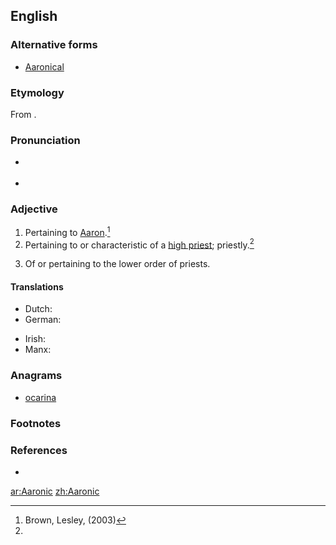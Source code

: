 ==English==

===Alternative forms===
* [[Aaronical]]

===Etymology===
From {{suffix|Aaron|ic}}.

===Pronunciation===
* {{a|RP}} {{IPA|/æɹˈɒn.ɪk/|/ɛːˈrɒn.ɪk/}}
* {{a|GenAm}} {{IPA|/æɹˈɑn.ɪk/|/ɛˈrɑn.ɪk/}}

===Adjective===
{{en-adj}}

# Pertaining to [[Aaron]].{{defdate|Mid 17<sup>th</sup> century.}}<ref name=SOED>Brown, Lesley, (2003)</ref>
# Pertaining to or characteristic of a [[high priest]]; priestly.{{defdate|Mid 17<sup>th</sup> century.}}<ref name=SOED/>
# {{Mormonism}} Of or pertaining to the lower order of priests.{{defdate|Early 19<sup>th</sup> century.}}

====Translations====
{{trans-top|pertaining to Aaron}}
* Dutch: {{t-|nl|Aaronisch}}
* German: {{t-|de|Aaronisch}}
{{trans-mid}}
* Irish: {{t-|ga|Árónach}}
* Manx: {{t-|gv|Aaronagh}}
{{trans-bottom}}

===Anagrams===
* [[ocarina#English|ocarina]]

===Footnotes===
{{rfc-header|Footnotes|lang=en}}
<references/>

===References===
* {{reference-book|last =|first =|authorlink =|coauthors =|editor =Brown, Lesley|others =|title = The Shorter Oxford English Dictionary|origdate =|origyear = 1933|origmonth =|url =|format =|accessdate =|accessyear =|accessmonth =|edition = 5th|date =|year =2003|month =|publisher =Oxford University Press|location =Oxford, UK|language =|id =|doi =|isbn =978-0-19-860575-7|lccn =|ol =|pages =2|chapter =|chapterurl =|quote =}}

[[ar:Aaronic]]
[[zh:Aaronic]]